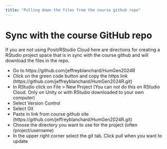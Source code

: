 ```yaml
---
title: "Pulling down the files from the course github repo"
---
```


# Sync with the course GitHub repo

If you are not using Posit/RStudio Cloud here are directions for creating a RStudio project space that is in sync with the course github and will download the files in the repo.

* Go to https://github.com/jeffreyblanchard/HumGen2024R
* Click on the green code button and copy the https link (https://github.com/jeffreyblanchard/HumGen2024R.git)
* In RStudio click on File > New Project (You can not do this on RStudio Cloud. Only on Unity or with RStudio downloaded to your own computer)
* Select Version Control
* Select Git
* Paste in link from course github site (https://github.com/jeffreyblanchard/HumGen2024R.git)
* Choose the directory you want to use for the project (often /project/username)
* In the upper right corner select the git tab. Click pull when you want to update

